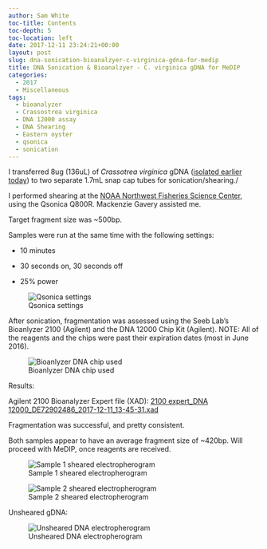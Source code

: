 ```yaml
---
author: Sam White
toc-title: Contents
toc-depth: 5
toc-location: left
date: 2017-12-11 23:24:21+00:00
layout: post
slug: dna-sonication-bioanalzyer-c-virginica-gdna-for-medip
title: DNA Sonication & Bioanalzyer - C. virginica gDNA for MeDIP
categories:
  - 2017
  - Miscellaneous
tags:
  - bioanalyzer
  - Crassostrea virginica
  - DNA 12000 assay
  - DNA Shearing
  - Eastern oyster
  - qsonica
  - sonication
---
```


I transferred 8ug (136uL) of _Crassotrea virginica_ gDNA ([isolated earlier today](https://robertslab.github.io/sams-notebook/posts/2017/2017-12-11-dna-isolation-quantification-crassotrea-virginica-mantle-gdna/)) to two separate 1.7mL snap cap tubes for sonication/shearing./

I performed shearing at the [NOAA Northwest Fisheries Science Center](https://www.nwfsc.noaa.gov/about/facilities/montlake.cfm), using the Qsonica Q800R. Mackenzie Gavery assisted me.

Target fragment size was ~500bp.

Samples were run at the same time with the following settings:





  * 10 minutes


  * 30 seconds on, 30 seconds off


  * 25% power



![Qsonica settings](http://owl.fish.washington.edu/Athaliana/20171211_qsonica_settings.jpg)

After sonication, fragmentation was assessed using the Seeb Lab's Bioanlyzer 2100 (Agilent) and the DNA 12000 Chip Kit (Agilent). NOTE: All of the reagents and the chips were past their expiration dates (most in June 2016).

![Bioanlyzer DNA chip used](http://owl.fish.washington.edu/Athaliana/20171211_bioanalyzer_DNA12000_chip.jpg)

Results:

Agilent 2100 Bioanalyzer Expert file (XAD): [2100 expert_DNA 12000_DE72902486_2017-12-11_13-45-31.xad](https://owl.fish.washington.edu/Athaliana/2100%20expert_DNA%2012000_DE72902486_2017-12-11_13-45-31.xad)

Fragmentation was successful, and pretty consistent.

Both samples appear to have an average fragment size of ~420bp. Will proceed with MeDIP, once reagents are received.

![Sample 1 sheared electropherogram](http://owl.fish.washington.edu/Athaliana/20171211_electropherogram_sheared_virginica_01.jpg)

![Sample 2 sheared electropherogram](http://owl.fish.washington.edu/Athaliana/20171211_electropherogram_sheared_virginica_02.jpg)

Unsheared gDNA:

![Unsheared DNA electropherogram](http://owl.fish.washington.edu/Athaliana/20171211_electropherogram_virginica_gDNA.jpg)
